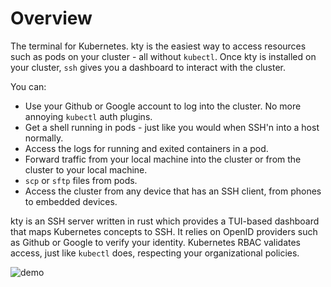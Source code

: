 # Overview

The terminal for Kubernetes. kty is the easiest way to access resources such as
pods on your cluster - all without `kubectl`. Once kty is installed on your
cluster, `ssh` gives you a dashboard to interact with the cluster.

You can:

- Use your Github or Google account to log into the cluster. No more annoying
  `kubectl` auth plugins.
- Get a shell running in pods - just like you would when SSH'n into a host
  normally.
- Access the logs for running and exited containers in a pod.
- Forward traffic from your local machine into the cluster or from the cluster
  to your local machine.
- `scp` or `sftp` files from pods.
- Access the cluster from any device that has an SSH client, from phones to
  embedded devices.

kty is an SSH server written in rust which provides a TUI-based dashboard that
maps Kubernetes concepts to SSH. It relies on OpenID providers such as Github or
Google to verify your identity. Kubernetes RBAC validates access, just like
`kubectl` does, respecting your organizational policies.

![demo](/demo.gif)
